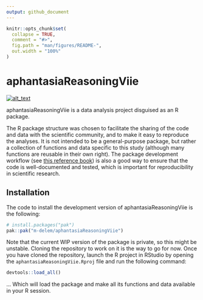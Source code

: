 ```yaml
---
output: github_document
---
```


<!-- README.md is generated from README.Rmd. Please edit that file -->

```r
knitr::opts_chunk$set(
  collapse = TRUE,
  comment = "#>",
  fig.path = "man/figures/README-",
  out.width = "100%"
)
```

# aphantasiaReasoningViie

<!-- badges: start -->
[<img alt="alt_text" src="https://img.shields.io/badge/OSF-https://osf.io/hfbcp/-337AB7?logo=osf"/>](https://osf.io/hfbcp/)
<!-- badges: end -->

aphantasiaReasoningViie is a data analysis project disguised as an R
package.

The R package structure was chosen to facilitate the sharing of the code and 
data with the scientific community, and to make it easy to reproduce the 
analyses. It is not intended to be a general-purpose package, but rather a
collection of functions and data specific to this study (although many functions
are reusable in their own right). The package development workflow (see
[this reference book](https://r-pkgs.org/)) is also a good way to ensure that 
the code is well-documented and tested, which is important for reproducibility 
in scientific research.

## Installation

The code to install the development version of aphantasiaReasoningViie is the
following:

``` r
# install.packages("pak")
pak::pak("m-delem/aphantasiaReasoningViie")
```

Note that the current WIP version of the package is private, so this might be
unstable. Cloning the repository to work on it is the way to go for now. Once
you have cloned the repository, launch the R project in RStudio by opening the
`aphantasiaReasoningViie.Rproj` file and run the following command:

```r
devtools::load_all()
```

... Which will load the package and make all its functions and data available in
your R session.
